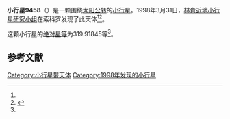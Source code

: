 {{Infobox planet
| bgcolour = #FFFFC0
| name = 9458
| symbol = 
| image = 
| caption = 
| discovery = yes
| discovery_ref = 
| discoverer = [[林肯近地小行星研究小组|林肯近地小行星研究小组]]
| discovery_site = [[索科罗|索科罗]] 
| discovered = 1998年3月31日
| designations = yes
| mp_name = 
| named_after = 
| alt_names = 1998 FF97/ 1982 KT / 1996 VC4
| mp_category = [[主带小行星|主带小行星]]
| orbit_ref = <ref name="a">[http://ssd.jpl.nasa.gov/sbdb.cgi?sstr=9458 9458] {{Wayback|url=http://ssd.jpl.nasa.gov/sbdb.cgi?sstr=9458 |date=20210812061221 }}，小行星數據庫瀏覽器（JPL Small-Body Database Browser）－[[美国国家航空航天局|美国国家航空航天局]]喷气推进实验室</ref>
| epoch = 2456400.5 (2013年4月18日更新)
| aphelion = {{convert|2.9622448|AU|km|3|abbr=on|lk=out}}
| perihelion = {{convert|2.1598200|AU|km|3|abbr=on}}
| semimajor = {{convert|2.5610324|AU|km|3|abbr=on}}
| eccentricity = 0.1566604
| period = 1496.997398 [[日|日]]<br />4.1[[儒略年|儒略年]]
| avg_speed = 
| inclination = 4.23076
| asc_node = 254.39899
| mean_anomaly = 
| arg_peri = 319.91845
| satellites = 
| physical_characteristics = yes
| dimensions = 
| mass = 
| density = 
| surface_grav = 
| escape_velocity = 
| sidereal_day = 
| axial_tilt = 
| pole_ecliptic_lat = 
| pole_ecliptic_lon = 
| albedo = 
| temperatures= 
| temp_name1 = 
| mean_temp_1 = 
| max_temp_1 = 
| temp_name2 = 
| max_temp_2 = 
| spectral_type = 
| abs_magnitude = 319.91845
}}

'''小行星9458'''（{{lang-en|9458}}）是一颗围绕[[太阳|太阳]][[公转|公转]]的[[小行星|小行星]]。1998年3月31日，[[林肯近地小行星研究小组|林肯近地小行星研究小组]]在索科罗发现了此天体<ref name="a" /><ref>{{cite news|title=小行星列表|url=http://cfa-www.harvard.edu/iau/lists/NumberedMPs.txt|accessdate=2013-07-08|newspaper=哈佛大学|archive-date=2008-05-17|archive-url=https://web.archive.org/web/20080517010638/http://cfa-www.harvard.edu/iau/lists/NumberedMPs.txt|dead-url=no}}</ref>。

这颗小行星的[[绝对星等|绝对星等]]为319.91845等<ref name="a" />。

==参考文献==
{{reflist}}
{{Minor Planet Number|[[小行星9457|小行星9457]]|[[小行星9459|小行星9459]]}}

{{小天体}}

[[Category:小行星带天体|Category:小行星带天体]]
[[Category:1998年发现的小行星|Category:1998年发现的小行星]]

{{asteroid-stub}}